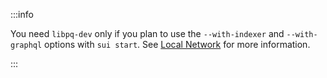 :::info

You need `libpq-dev` only if you plan to use the `--with-indexer` and `--with-graphql` options with `sui start`. See [Local Network](/guides/developer/sui-101/local-network.mdx#start-the-local-network) for more information.

:::